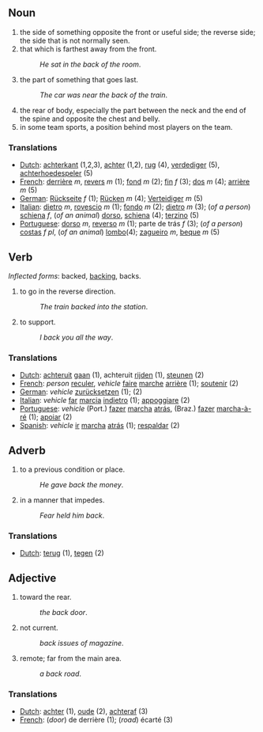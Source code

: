 ==Noun==
#the side of something opposite the front or useful side; the reverse side; the side that is not normally seen. 
#that which is farthest away from the front.
#:''He sat in the back of the room''.
#the part of something that goes last.
#:''The car was near the back of the train''.
#the rear of body, especially the part between the neck and the end of the spine and opposite the chest and belly.
#in some team sports, a position behind most players on the team.

===Translations===
*[[Dutch]]: [[achterkant]] (1,2,3), [[achter]] (1,2), [[rug]] (4), [[verdediger]] (5), [[achterhoedespeler]] (5)
*[[French]]: [[derrière]] ''m'', [[revers]] ''m'' (1); [[fond]] ''m'' (2); [[fin]] ''f'' (3); [[dos]] ''m'' (4); [[arrière]] ''m'' (5)
*[[German]]: [[Rückseite]] ''f'' (1); [[Rücken]] ''m'' (4); [[Verteidiger]] ''m'' (5)  
*[[Italian]]: [[dietro]] ''m'', [[rovescio]] ''m'' (1); [[fondo]] ''m'' (2); [[dietro]] ''m'' (3); (''of a person'') [[schiena]] ''f'', (''of an animal'') [[dorso]], [[schiena]] (4); [[terzino]] (5)
*[[Portuguese]]: [[dorso]] ''m'', [[reverso]] ''m'' (1); parte de trás ''f'' (3); (''of a person'') [[costas]] ''f pl'', (''of an animal'') [[lombo]](4); [[zagueiro]] ''m'', [[beque]] ''m'' (5)

==Verb==
''Inflected forms'': backed, [[backing]], backs.
#to go in the reverse direction.
#:''The train backed into the station''.
#to support.
#:''I back you all the way''.

===Translations===
*[[Dutch]]: [[achteruit]] [[gaan]] (1), achteruit [[rijden]] (1), [[steunen]] (2)
*[[French]]: ''person'' [[reculer]], ''vehicle'' [[faire]] [[marche]] [[arrière]] (1); [[soutenir]] (2)
*[[German]]: ''vehicle'' [[zurücksetzen]] (1); [[]] (2)
*[[Italian]]: ''vehicle'' [[far]] [[marcia]] [[indietro]] (1); [[appoggiare]] (2)
*[[Portuguese]]: ''vehicle'' (Port.) [[fazer]] [[marcha]] [[atrás]], (Braz.) [[fazer]] [[marcha-à-ré]] (1); [[apoiar]] (2)
*[[Spanish]]: ''vehicle'' [[ir]] [[marcha]] [[atrás]] (1); [[respaldar]] (2)

==Adverb==
#to a previous condition or place.
#:''He gave back the money''.
#in a manner that impedes.
#:''Fear held him back''.

===Translations===
*[[Dutch]]: [[terug]] (1), [[tegen]] (2)

==Adjective==
#toward the rear.
#:''the back door''.
#not current.
#:''back issues of  magazine''.
#remote; far from the main area.
#:''a back road''.

===Translations===
*[[Dutch]]: [[achter]] (1), [[oude]] (2), [[achteraf]] (3)
*[[French]]: (''door'') de derrière (1); (''road'') écarté (3)